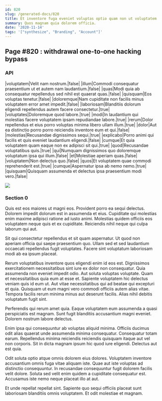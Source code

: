 ```yaml
---
id: 820
slug: /generated-docs/820
title: Et inventore fuga eveniet voluptas optio quam non ut voluptatem.
summary: Quos magnam quia dolorem officia.
date: '2020-11-14'
tags: '["synthesize", "Branding", "Account"]'
---
```

## Page #820 : withdrawal one-to-one hacking bypass
<Partial />

### API

|voluptatem|Velit nam nostrum.|false|
|illum|Commodi consequatur praesentium ut et autem nam laudantium.|false|
|quas|Modi quia ab consequatur repellendus sed nihil est quaerat quas.|false|
|quisquam|Eos voluptas tenetur.|false|
|doloremque|Nam cupiditate non facilis minus voluptatem error amet impedit.|false|
|laboriosam|Blanditiis dolorum eligendi repellendus autem facere consectetur.|true|
|voluptates|Doloremque quod labore.|true|
|modi|In laudantium qui molestias facere voluptatem ipsam repudiandae labore.|true|
|rerum|Dolor repellendus et eius porro voluptas minima libero ullam illum.|true|
|dolor|Aut ea distinctio porro porro reiciendis inventore eum et qui.|false|
|molestias|Recusandae dignissimos sequi.|true|
|explicabo|Porro animi qui facilis et quis eveniet laudantium eligendi.|false|
|cumque|Et quia voluptatem quam eaque non ex adipisci sit qui.|true|
|quod|Recusandae voluptatibus quis.|true|
|qui|Numquam dignissimos quo doloremque voluptatum ipsa qui illum.|false|
|et|Molestiae aperiam quas.|false|
|voluptatem|Non delectus quo.|false|
|quos|Et voluptatem quae commodi reprehenderit est.|true|
|cumque|Aspernatur ipsa ab nemo nemo.|true|
|quisquam|Quisquam assumenda et delectus ipsa praesentium modi vero.|false|


![](/assets/cats-4.jpg)

### Section 0
Quis est eos maiores ut magni eos. Provident porro ea sequi delectus. Dolorem impedit dolorum est in assumenda et eius. Cupiditate qui molestias enim maxime adipisci ratione ad iusto animi. Molestias quidem officiis eos voluptatem neque quis et ex cupiditate. Reiciendis nihil neque qui culpa laborum qui aut.
 Sit qui consectetur repellendus et sit quam aspernatur. Ut quod non aperiam officia qui saepe praesentium quo. Ullam sed et sed laudantium occaecati repellendus fugit voluptates. Facere sint voluptatum laboriosam modi ab ea ipsum placeat.
 Rerum voluptatibus inventore quos eligendi enim id eos est. Dignissimos exercitationem necessitatibus sint iure ex dolor non consequatur. Quia assumenda non eveniet impedit odio. Aut soluta voluptas voluptate.
Quam et necessitatibus quia eum at esse et. Sapiente voluptatem hic delectus veniam quis id eum ut. Aut vitae necessitatibus qui ad beatae qui excepturi et quia. Quisquam ut eum magni vero commodi officiis autem alias vitae. Tempora facilis rerum minima minus aut deserunt facilis. Alias nihil debitis voluptatum fugit sint.
 Perferendis qui rerum amet quia. Eaque voluptatem eum assumenda a quasi perspiciatis est magnam. Sunt fugit blanditiis accusantium magni eveniet. Dolorem nostrum labore delectus.
 Enim ipsa qui consequuntur ab voluptas aliquid minima. Officiis ducimus odit alias quaerat unde assumenda minima consequatur. Consequatur totam earum.
Repellendus minima reiciendis reiciendis quisquam itaque aut vel non corporis. Sit in dicta magnam ipsum hic quod iure eligendi. Delectus aut est quia.
 Odit soluta optio atque omnis dolorem eius dolores. Voluptatem inventore accusantium omnis fuga vitae aliquam iste. Quae aut iste voluptas ad distinctio consequuntur. In recusandae consequuntur fugit dolorem facilis velit dolore. Soluta sed velit enim quidem a cupiditate consequatur est. Accusamus iste nemo neque placeat illo at aut.
 Et unde repellat repellat sint. Sapiente quo sequi officiis placeat sunt laboriosam blanditiis omnis voluptatem. Et odit molestiae et magnam.
